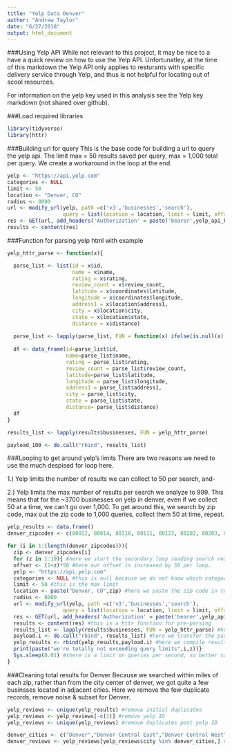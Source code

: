 ```yaml
---
title: "Yelp Data Denver"
author: "Andrew Taylor"
date: "6/27/2018"
output: html_document
---
```

###Using Yelp API
While not relevant to this project, it may be nice to a have a quick review on how to use the Yelp API. Unfortunatley, at the time of this markdown the Yelp API only applies to resturants with specific delivery service through Yelp, and thus is not helpful for locating out of scool resources.

For information on the yelp key used in this analysis see the Yelp key markdown (not shared over github).

###Load required libraries
```r
library(tidyverse)
library(httr)
```

###Building url for query
This is the base code for building a url to query the yelp api. The limit max = 50 results saved per query, max = 1,000 total per query. We create a workaround in the loop at the end.
```r
yelp <- "https://api.yelp.com"
categories <- NULL
limit <- 50
location <- "Denver, CO"
radius <- 8000
url <- modify_url(yelp, path =c('v3','businesses','search'),
                  query = list(location = location, limit = limit, offset=1000,radius = radius))
res <- GET(url, add_headers('Authorization' = paste('bearer',yelp_api_key)))
results <- content(res)
```

###Function for parsing yelp html with example
```r
yelp_httr_parse <- function(x){

  parse_list <- list(id = x$id, 
                     name = x$name, 
                     rating = x$rating, 
                     review_count = x$review_count, 
                     latitude = x$coordinates$latitude, 
                     longitude = x$coordinates$longitude, 
                     address1 = x$location$address1, 
                     city = x$location$city, 
                     state = x$location$state, 
                     distance = x$distance)
  
  parse_list <- lapply(parse_list, FUN = function(x) ifelse(is.null(x), "", x))
  
  df <- data_frame(id=parse_list$id,
                   name=parse_list$name, 
                   rating = parse_list$rating, 
                   review_count = parse_list$review_count, 
                   latitude=parse_list$latitude, 
                   longitude = parse_list$longitude, 
                   address1 = parse_list$address1, 
                   city = parse_list$city, 
                   state = parse_list$state, 
                   distance= parse_list$distance)
  df
}

results_list <- lapply(results$businesses, FUN = yelp_httr_parse)

payload_100 <- do.call("rbind", results_list)
```

###Looping to get around yelp's limits
There are two reasons we need to use the much despised for loop here. 

1.) Yelp limits the number of results we can collect to 50 per search, and-

2.) Yelp limits the max number of results per search we analyze to 999. This means that for the ~3700 businesses on yelp in denver, even if we collect 50 at a time, we can't go over 1,000. To get around this, we search by zip code, max out the zip code to 1,000 queries, collect them 50 at time, repeat. 
```r
yelp_results <- data.frame()
denver_zipcodes <- c(80012, 80014, 80110, 80111, 80123, 80202, 80203, 80204, 80205, 80206, 80207, 80209, 80210, 80211, 80212, 80214, 80216, 80218, 80219, 80220, 80221, 80222, 80223, 80224, 80226, 80227, 80230, 80231, 80232, 80235, 80236, 80237, 80238, 80239, 80246, 80247, 80249, 80264, 80290, 80293, 80294)

for (i in 1:(length(denver_zipcodes))){
  zip <- denver_zipcodes[i]
  for (z in 1:19){ #here we start the secondary loop reading search results, 50 at a time, per zip code.
  offset <- (1+z)*50 #here our offset is increased by 50 per loop. 
  yelp <- "https://api.yelp.com"
  categories <- NULL #this is null because we do not know which categories a OSR will be in
  limit <- 50 #this is the max limit
  location <- paste("Denver, CO",zip) #here we paste the zip code in to search by zip
  radius <- 8000
  url <- modify_url(yelp, path =c('v3','businesses','search'),
                  query = list(location = location, limit = limit, offset=offset,radius = radius))
  res <- GET(url, add_headers('Authorization' = paste('bearer',yelp_api_key))) #here we enter our api key for authentication with results
  results <- content(res) #this is a httr function for pre-parsing
  results_list <- lapply(results$businesses, FUN = yelp_httr_parse) #here we use the httr yelp function for parsing the yelp results
  payload.i <- do.call("rbind", results_list) #here we transfer the parsed results in a dataframe
  yelp_results <- rbind(yelp_results,payload.i) #here we compile results of every search into one dataframe
  print(paste("we're totally not exceeding query limits",i,z))}
  Sys.sleep(0.01) #there is a limit on queries per second, so better safe than sorry with a small pause here
}
```

###Cleaning total results for Denver
Because we searched within miles of each zip, rather than from the city center of denver, we got quite a few businsses located in adjacent cities. Here we remove the few duplicate records, remove noise & subset for Denver. 
```r
yelp_reviews <- unique(yelp_results) #remove initial duplicates
yelp_reviews <- yelp_reviews[-c(1)] #remove yelp ID
yelp_reviews <- unique(yelp_reviews) #remove duplicates post yelp ID

denver_cities <- c("Denver","Denver Central East","Denver Central West","Denver Southest","Denver Southwest") #create list to subset
denver_reviews <- yelp_reviews[yelp_reviews$city %in% denver_cities,] #subset by list
```

